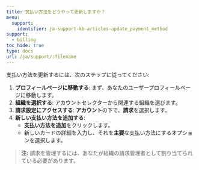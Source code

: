 ---
title: 支払い方法をどうやって更新しますか？
menu:
  support:
    identifier: ja-support-kb-articles-update_payment_method
support:
  - billing
toc_hide: true
type: docs
url: /ja/support/:filename
---
支払い方法を更新するには、次のステップに従ってください:

1. **プロフィールページに移動する**: まず、あなたのユーザープロフィールページに移動します。
2. **組織を選択する**: アカウントセレクターから関連する組織を選びます。
3. **請求設定にアクセスする**: **アカウント**の下で、**請求**を選択します。
4. **新しい支払い方法を追加する**:
   - **支払い方法を追加**をクリックします。
   - 新しいカードの詳細を入力し、それを**主要**な支払い方法にするオプションを選択します。

> **注:** 請求を管理するには、あなたが組織の請求管理者として割り当てられている必要があります。